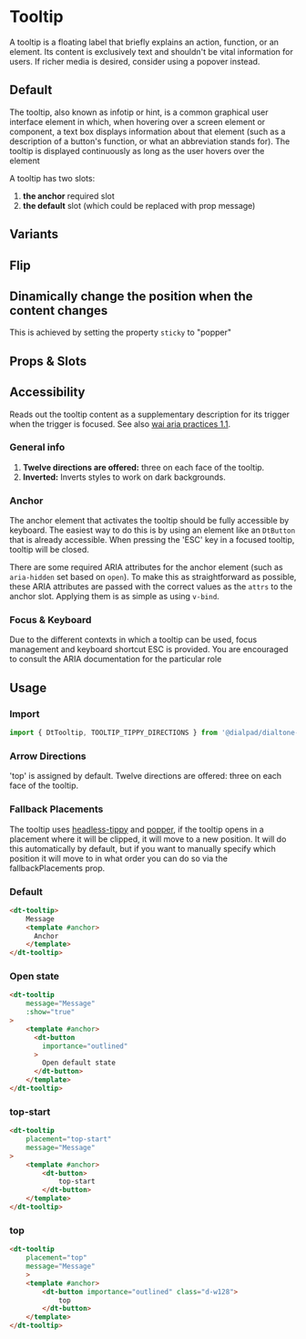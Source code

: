 

<Meta of={TooltipStories}/>

# Tooltip

<Subtitle>
    A tooltip is a floating label that briefly explains an action, function, or an element.
    Its content is exclusively text and shouldn't be vital information for users.
    If richer media is desired, consider using a popover instead.
</Subtitle>

## Default

The tooltip, also known as infotip or hint, is a common graphical user interface element in which, when hovering over a
screen element or component, a text box displays information about that element (such as a description of a button's
function, or what an abbreviation stands for). The tooltip is displayed continuously as long as the user hovers over the
element

A tooltip has two slots:

1. **the anchor** required slot
2. **the default** slot (which could be replaced with prop message)

<Canvas>
    <Story of={TooltipStories.Default} />
</Canvas>

## Variants

<Canvas>
    <Story of={TooltipStories.Variants} />
</Canvas>

## Flip

<Canvas>
    <Story of={TooltipStories.Flip} />
</Canvas>

## Dinamically change the position when the content changes

This is achieved by setting the property `sticky` to "popper"

<Canvas>
    <Story of={TooltipStories.ChangeOnClick} />
</Canvas>

## Props & Slots

<Controls />

## Accessibility

Reads out the tooltip content as a supplementary description for its trigger when the trigger is focused.
See also [wai aria practices 1.1](https://www.w3.org/TR/wai-aria-practices-1.1/#tooltip).

### General info

1. **Twelve directions are offered:** three on each face of the tooltip.
2. **Inverted:** Inverts styles to work on dark backgrounds.

### Anchor

The anchor element that activates the tooltip should be fully accessible by keyboard. The easiest way to do this is by
using an element like an `DtButton` that is already accessible. When pressing the 'ESC' key in a focused tooltip,
tooltip will be closed.

There are some required ARIA attributes for the anchor element (such as `aria-hidden` set based on `open`).
To make this as straightforward as possible, these ARIA attributes are passed
with the correct values as the `attrs` to the anchor slot. Applying them is as simple as using `v-bind`.

### Focus & Keyboard

Due to the different contexts in which a tooltip can be used, focus management and
keyboard shortcut ESC is provided.
You are encouraged to consult the ARIA documentation for the particular role

## Usage

### Import

```jsx
import { DtTooltip, TOOLTIP_TIPPY_DIRECTIONS } from '@dialpad/dialtone-vue';
```

### Arrow Directions

'top' is assigned by default.
Twelve directions are offered: three on each face of the tooltip.

### Fallback Placements

The tooltip uses [headless-tippy](https://atomiks.github.io/tippyjs/v6/headless-tippy/) and
[popper](https://popper.js.org/docs/v2/modifiers/flip/), if the tooltip opens in a placement where it will
be clipped, it will move to a new position. It will do this automatically by default, but if you want to
manually specify which position it will move to in what order you can do so via the fallbackPlacements prop.

### Default

```html
<dt-tooltip>
    Message
    <template #anchor>
      Anchor
    </template>
</dt-tooltip>
```

### Open state

```html
<dt-tooltip
    message="Message"
    :show="true"
>
    <template #anchor>
      <dt-button
        importance="outlined"
      >
        Open default state
      </dt-button>
    </template>
</dt-tooltip>
```

### top-start

```html
<dt-tooltip
    placement="top-start"
    message="Message"
>
    <template #anchor>
        <dt-button>
            top-start
        </dt-button>
    </template>
</dt-tooltip>
```

### top

```html
<dt-tooltip
    placement="top"
    message="Message"
    >
    <template #anchor>
        <dt-button importance="outlined" class="d-w128">
            top
        </dt-button>
    </template>
</dt-tooltip>
```
